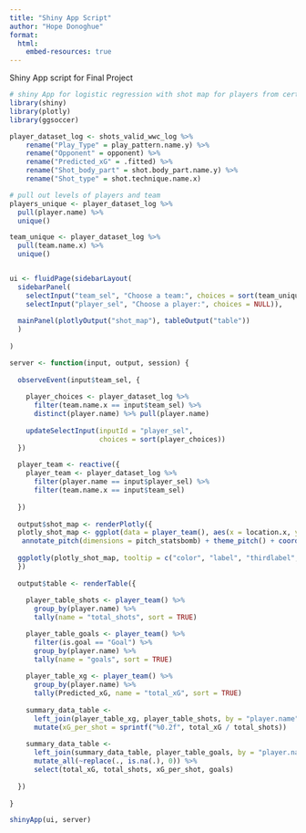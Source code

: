 ```yaml
---
title: "Shiny App Script"
author: "Hope Donoghue"
format: 
  html:
    embed-resources: true
---
```


Shiny App script for Final Project

```r
# shiny App for logistic regression with shot map for players from certain teams
library(shiny)
library(plotly)
library(ggsoccer)

player_dataset_log <- shots_valid_wwc_log %>%
    rename("Play_Type" = play_pattern.name.y) %>%
    rename("Opponent" = opponent) %>%
    rename("Predicted_xG" = .fitted) %>%
    rename("Shot_body_part" = shot.body_part.name.y) %>%
    rename("Shot_type" = shot.technique.name.x)

# pull out levels of players and team
players_unique <- player_dataset_log %>%
  pull(player.name) %>%
  unique()

team_unique <- player_dataset_log %>% 
  pull(team.name.x) %>%
  unique()


ui <- fluidPage(sidebarLayout(
  sidebarPanel(
    selectInput("team_sel", "Choose a team:", choices = sort(team_unique)),
    selectInput("player_sel", "Choose a player:", choices = NULL)),
  
  mainPanel(plotlyOutput("shot_map"), tableOutput("table"))
  )
  
)

server <- function(input, output, session) {
  
  observeEvent(input$team_sel, {
    
    player_choices <- player_dataset_log %>% 
      filter(team.name.x == input$team_sel) %>% 
      distinct(player.name) %>% pull(player.name)
    
    updateSelectInput(inputId = "player_sel", 
                      choices = sort(player_choices))
  })
  
  player_team <- reactive({
    player_team <- player_dataset_log %>%
      filter(player.name == input$player_sel) %>%
      filter(team.name.x == input$team_sel) 
    
  })
  
  output$shot_map <- renderPlotly({
  plotly_shot_map <- ggplot(data = player_team(), aes(x = location.x, y = location.y, color = Predicted_xG, stroke = is.goal_numeric, label = Play_Type, thirdlabel = Shot_body_part, fourthlabel = Shot_type, secondlabel = Opponent)) +
   annotate_pitch(dimensions = pitch_statsbomb) + theme_pitch() + coord_flip(xlim = c(55, 120), ylim = c(-12, 105)) + geom_point(shape = 1, size = 1.5) + labs(title = glue::glue(" Expected Goals Model: \n Shot Map for ", input$player_sel), color = "Probability of Goal \n (xG)") + scale_colour_gradientn(colors = c(low = "blue", high = "red"), limits=c(0, 1))
    
  ggplotly(plotly_shot_map, tooltip = c("color", "label", "thirdlabel", "fourthlabel", "secondlabel"))
  })
  
  output$table <- renderTable({
    
    player_table_shots <- player_team() %>%
      group_by(player.name) %>%
      tally(name = "total_shots", sort = TRUE)

    player_table_goals <- player_team() %>%
      filter(is.goal == "Goal") %>%
      group_by(player.name) %>%
      tally(name = "goals", sort = TRUE)
    
    player_table_xg <- player_team() %>%
      group_by(player.name) %>%
      tally(Predicted_xG, name = "total_xG", sort = TRUE)
    
    summary_data_table <-
      left_join(player_table_xg, player_table_shots, by = "player.name") %>%
      mutate(xG_per_shot = sprintf("%0.2f", total_xG / total_shots))
    
    summary_data_table <-
      left_join(summary_data_table, player_table_goals, by = "player.name") %>%
      mutate_all(~replace(., is.na(.), 0)) %>%
      select(total_xG, total_shots, xG_per_shot, goals)
    
  })
  
}

shinyApp(ui, server)
```

